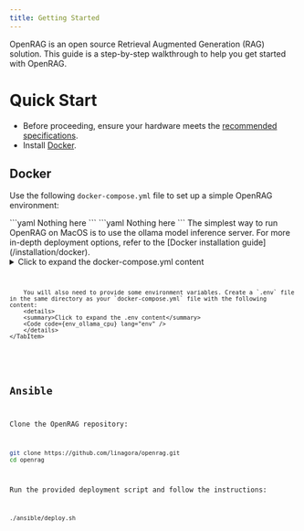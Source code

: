 ```yaml
---
title: Getting Started
---
```



OpenRAG is an open source Retrieval Augmented Generation (RAG) solution. This guide is a step-by-step walkthrough to help you get started with OpenRAG.

# Quick Start

- Before proceeding, ensure your hardware meets the [recommended specifications](/minimum-specifications).
- Install [Docker](https://www.docker.com/get-started).

## Docker

Use the following `docker-compose.yml` file to set up a simple OpenRAG environment:

<Tabs>
    <TabItem label="Linux">
        <Tabs>
            <TabItem label="Nvidia GPU">
                ```yaml
                Nothing here
                ```
            </TabItem>
            <TabItem label="CPU">
                ```yaml
                Nothing here
                ```
            </TabItem>
        </Tabs>
    </TabItem>
    <TabItem label="MacOS">
        The simplest way to run OpenRAG on MacOS is to use the ollama model inference server. For more in-depth deployment options, refer to the [Docker installation guide](/installation/docker).
        <details>
        <summary>Click to expand the docker-compose.yml content</summary>
        <Code code={compose_ollama_cpu} lang="yaml" />
        </details>

        You will also need to provide some environment variables. Create a `.env` file in the same directory as your `docker-compose.yml` file with the following content:
        <details>
        <summary>Click to expand the .env content</summary>
        <Code code={env_ollama_cpu} lang="env" />   
        </details>
    </TabItem>
</Tabs>

## Ansible

Clone the OpenRAG repository:
```bash
git clone https://github.com/linagora/openrag.git
cd openrag
```

Run the provided deployment script and follow the instructions:
```bash
./ansible/deploy.sh
```